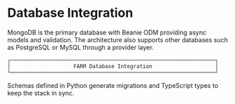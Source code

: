 # Database Integration

MongoDB is the primary database with Beanie ODM providing async models and validation. The architecture also supports other databases such as PostgreSQL or MySQL through a provider layer.

```text
┌─────────────────────────────────────────────────────────────────┐
│                    FARM Database Integration                    │
└─────────────────────────────────────────────────────────────────┘
```

Schemas defined in Python generate migrations and TypeScript types to keep the stack in sync.

